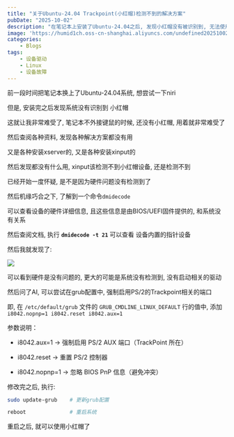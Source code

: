 ```yaml
---
title: "关于Ubuntu-24.04 Trackpoint(小红帽)检测不到的解决方案"
pubDate: "2025-10-02"
description: "在笔记本上安装了Ubuntu-24.04之后, 发现小红帽没有被识别到, 无法使用, 驱动也没有找到, 最终还是修复了"
image: 'https://humid1ch.oss-cn-shanghai.aliyuncs.com/undefined20251002234243626.webp'
categories: 
    - Blogs
tags:
    - 设备驱动
    - Linux
    - 设备故障
---
```




前一段时间把笔记本换上了Ubuntu-24.04系统, 想尝试一下niri

但是, 安装完之后发现系统没有识别到 小红帽

这就让我非常难受了, 笔记本不外接键鼠的时候, 还没有小红帽, 用着就非常难受了

然后查阅各种资料, 发现各种解决方案都没有用

又是各种安装xserver的, 又是各种安装xinput的

然后发现都没有什么用, xinput该检测不到小红帽设备, 还是检测不到

已经开始一度怀疑, 是不是因为硬件问题没有检测到了

然后机缘巧合之下, 了解到一个命令`dmidecode`

可以查看设备的硬件详细信息, 且这些信息是由BIOS/UEFI固件提供的, 和系统没有关系

然后查阅文档, 执行 **`dmidecode -t 21`** 可以查看 设备内置的指针设备

然后我就发现了:

![](https://humid1ch.oss-cn-shanghai.aliyuncs.com/undefined20251002235739891.webp)

可以看到硬件是没有问题的, 更大的可能是系统没有检测到, 没有启动相关的驱动

然后问了AI, 可以尝试在grub配置中, 强制启用PS/2的Trackpoint相关的端口

即, 在 `/etc/default/grub` 文件的 `GRUB_CMDLINE_LINUX_DEFAULT` 行的值中, 添加 `i8042.nopnp=1 i8042.reset i8042.aux=1`

<Info>

参数说明： 

 - i8042.aux=1 → 强制启用 PS/2 AUX 端口（TrackPoint 所在）

 - i8042.reset → 重置 PS/2 控制器

 - i8042.nopnp=1 → 忽略 BIOS PnP 信息（避免冲突）

</Info>

修改完之后, 执行:

```bash
sudo update-grub    # 更新grub配置

reboot              # 重启系统
```

重启之后, 就可以使用小红帽了
